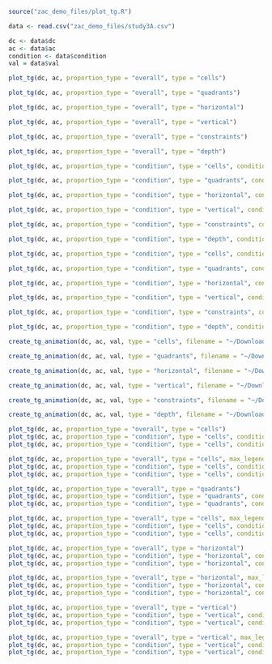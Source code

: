 ```r
source("zac_demo_files/plot_tg.R")
```

```r
data <- read.csv("zac_demo_files/study3A.csv")
```   

```r
dc <- data$dc
ac <- data$ac
condition <- data$condition
val = data$val
```

```r
plot_tg(dc, ac, proportion_type = "overall", type = "cells")

plot_tg(dc, ac, proportion_type = "overall", type = "quadrants")

plot_tg(dc, ac, proportion_type = "overall", type = "horizontal")

plot_tg(dc, ac, proportion_type = "overall", type = "vertical")

plot_tg(dc, ac, proportion_type = "overall", type = "constraints")

plot_tg(dc, ac, proportion_type = "overall", type = "depth")
```

```r
plot_tg(dc, ac, proportion_type = "condition", type = "cells", condition_col = condition)

plot_tg(dc, ac, proportion_type = "condition", type = "quadrants", condition_col = condition)

plot_tg(dc, ac, proportion_type = "condition", type = "horizontal", condition_col = condition)

plot_tg(dc, ac, proportion_type = "condition", type = "vertical", condition_col = condition)

plot_tg(dc, ac, proportion_type = "condition", type = "constraints", condition_col = condition)

plot_tg(dc, ac, proportion_type = "condition", type = "depth", condition_col = condition)
```

```r
plot_tg(dc, ac, proportion_type = "condition", type = "cells", condition_col = condition, comparison_type = "difference")

plot_tg(dc, ac, proportion_type = "condition", type = "quadrants", condition_col = condition, comparison_type = "difference")

plot_tg(dc, ac, proportion_type = "condition", type = "horizontal", condition_col = condition, comparison_type = "difference")

plot_tg(dc, ac, proportion_type = "condition", type = "vertical", condition_col = condition, comparison_type = "difference")

plot_tg(dc, ac, proportion_type = "condition", type = "constraints", condition_col = condition, comparison_type = "difference")

plot_tg(dc, ac, proportion_type = "condition", type = "depth", condition_col = condition, comparison_type = "difference")
```

```r
create_tg_animation(dc, ac, val, type = "cells", filename = "~/Downloads/cells.gif")

create_tg_animation(dc, ac, val, type = "quadrants", filename = "~/Downloads/quadrants.gif")

create_tg_animation(dc, ac, val, type = "horizontal", filename = "~/Downloads/horizontal.gif")

create_tg_animation(dc, ac, val, type = "vertical", filename = "~/Downloads/vertical.gif")

create_tg_animation(dc, ac, val, type = "constraints", filename = "~/Downloads/constraints.gif")

create_tg_animation(dc, ac, val, type = "depth", filename = "~/Downloads/depth.gif")
```


```r
plot_tg(dc, ac, proportion_type = "overall", type = "cells")
plot_tg(dc, ac, proportion_type = "condition", type = "cells", condition_col = condition)
plot_tg(dc, ac, proportion_type = "condition", type = "cells", condition_col = condition, comparison_type = "difference")
```

```r
plot_tg(dc, ac, proportion_type = "overall", type = "cells", max_legend=30)
plot_tg(dc, ac, proportion_type = "condition", type = "cells", condition_col = condition, max_legend=30)
plot_tg(dc, ac, proportion_type = "condition", type = "cells", condition_col = condition, comparison_type = "difference", max_legend=10, min_legend=-10)
```

```r
plot_tg(dc, ac, proportion_type = "overall", type = "quadrants")
plot_tg(dc, ac, proportion_type = "condition", type = "quadrants", condition_col = condition)
plot_tg(dc, ac, proportion_type = "condition", type = "quadrants", condition_col = condition, comparison_type = "difference")
```

```r
plot_tg(dc, ac, proportion_type = "overall", type = "cells", max_legend=70, min_legend=-10)
plot_tg(dc, ac, proportion_type = "condition", type = "cells", condition_col = condition, max_legend=50)
plot_tg(dc, ac, proportion_type = "condition", type = "cells", condition_col = condition, comparison_type = "difference", max_legend=10, min_legend=-10)
```

```r
plot_tg(dc, ac, proportion_type = "overall", type = "horizontal")
plot_tg(dc, ac, proportion_type = "condition", type = "horizontal", condition_col = condition)
plot_tg(dc, ac, proportion_type = "condition", type = "horizontal", condition_col = condition, comparison_type = "difference")
```

```r
plot_tg(dc, ac, proportion_type = "overall", type = "horizontal", max_legend=70, min_legend=-10)
plot_tg(dc, ac, proportion_type = "condition", type = "horizontal", condition_col = condition, max_legend=50)
plot_tg(dc, ac, proportion_type = "condition", type = "horizontal", condition_col = condition, comparison_type = "difference", max_legend=10, min_legend=-10)
```

```r
plot_tg(dc, ac, proportion_type = "overall", type = "vertical")
plot_tg(dc, ac, proportion_type = "condition", type = "vertical", condition_col = condition)
plot_tg(dc, ac, proportion_type = "condition", type = "vertical", condition_col = condition, comparison_type = "difference")
```

```r
plot_tg(dc, ac, proportion_type = "overall", type = "vertical", max_legend=70, min_legend=-10)
plot_tg(dc, ac, proportion_type = "condition", type = "vertical", condition_col = condition, max_legend=50)
plot_tg(dc, ac, proportion_type = "condition", type = "vertical", condition_col = condition, comparison_type = "difference", max_legend=10, min_legend=-10)
```